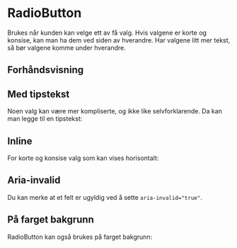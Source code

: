 
<Meta of={RadioButtonStories} />

# RadioButton

Brukes når kunden kan velge ett av få valg. Hvis valgene er korte og konsise, kan man ha dem ved siden av hverandre.
Har valgene litt mer tekst, så bør valgene komme under hverandre.

## Forhåndsvisning

<Canvas of={RadioButtonStories.Standard} />
<Controls of={RadioButtonStories.Standard} />

## Med tipstekst

Noen valg kan være mer kompliserte, og ikke like selvforklarende. Da kan man legge til en tipstekst:

<Canvas of={RadioButtonStories.WithTooltip} />
<Controls of={RadioButtonStories.WithTooltip} />

## Inline

For korte og konsise valg som kan vises horisontalt:

<Canvas of={RadioButtonStories.Inline} />
<Controls of={RadioButtonStories.Inline} />

## Aria-invalid

Du kan merke at et felt er ugyldig ved å sette `aria-invalid="true"`.

<Canvas of={RadioButtonStories.AriaInvalid} />
<Controls of={RadioButtonStories.AriaInvalid} />

## På farget bakgrunn

RadioButton kan også brukes på farget bakgrunn:

<Canvas of={RadioButtonStories.ColoredBackground} />
<Controls of={RadioButtonStories.ColoredBackground} />
